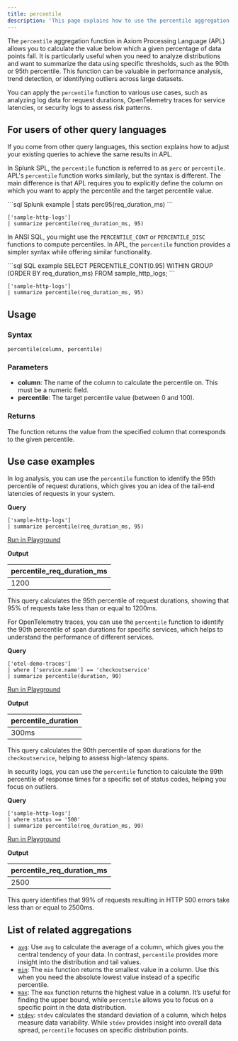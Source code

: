 ```yaml
---
title: percentile
description: 'This page explains how to use the percentile aggregation function in APL.'
---
```


The `percentile` aggregation function in Axiom Processing Language (APL) allows you to calculate the value below which a given percentage of data points fall. It is particularly useful when you need to analyze distributions and want to summarize the data using specific thresholds, such as the 90th or 95th percentile. This function can be valuable in performance analysis, trend detection, or identifying outliers across large datasets.

You can apply the `percentile` function to various use cases, such as analyzing log data for request durations, OpenTelemetry traces for service latencies, or security logs to assess risk patterns.

## For users of other query languages

If you come from other query languages, this section explains how to adjust your existing queries to achieve the same results in APL.

<AccordionGroup>
<Accordion title="Splunk SPL users">

In Splunk SPL, the `percentile` function is referred to as `perc` or `percentile`. APL's `percentile` function works similarly, but the syntax is different. The main difference is that APL requires you to explicitly define the column on which you want to apply the percentile and the target percentile value.

<CodeGroup>
```sql Splunk example
| stats perc95(req_duration_ms)
```

```kusto APL equivalent
['sample-http-logs']
| summarize percentile(req_duration_ms, 95)
```
</CodeGroup>

</Accordion>
<Accordion title="ANSI SQL users">

In ANSI SQL, you might use the `PERCENTILE_CONT` or `PERCENTILE_DISC` functions to compute percentiles. In APL, the `percentile` function provides a simpler syntax while offering similar functionality.

<CodeGroup>
```sql SQL example
SELECT PERCENTILE_CONT(0.95) WITHIN GROUP (ORDER BY req_duration_ms) FROM sample_http_logs;
```

```kusto APL equivalent
['sample-http-logs']
| summarize percentile(req_duration_ms, 95)
```
</CodeGroup>

</Accordion>
</AccordionGroup>

## Usage

### Syntax

```kusto
percentile(column, percentile)
```

### Parameters

- **column**: The name of the column to calculate the percentile on. This must be a numeric field.
- **percentile**: The target percentile value (between 0 and 100).

### Returns

The function returns the value from the specified column that corresponds to the given percentile.

## Use case examples

<Tabs>
<Tab title="Log analysis">

In log analysis, you can use the `percentile` function to identify the 95th percentile of request durations, which gives you an idea of the tail-end latencies of requests in your system.

**Query**

```kusto
['sample-http-logs']
| summarize percentile(req_duration_ms, 95)
```

[Run in Playground](https://play.axiom.co/axiom-play-qf1k/explorer?initForm=%7B%22apl%22%3A%22%5B%27sample-http-logs%27%5D%20%7C%20summarize%20percentile%28req_duration_ms%2C%2095%29%22%7D)

**Output**

| percentile_req_duration_ms |
|----------------------------|
| 1200                       |

This query calculates the 95th percentile of request durations, showing that 95% of requests take less than or equal to 1200ms.

</Tab>

<Tab title="OpenTelemetry traces">

For OpenTelemetry traces, you can use the `percentile` function to identify the 90th percentile of span durations for specific services, which helps to understand the performance of different services.

**Query**

```kusto
['otel-demo-traces']
| where ['service.name'] == 'checkoutservice'
| summarize percentile(duration, 90)
```

[Run in Playground](https://play.axiom.co/axiom-play-qf1k/explorer?initForm=%7B%22apl%22%3A%22%5B%27otel-demo-traces%27%5D%20%7C%20where%20%5B%27service.name%27%5D%20%3D%3D%20%27checkoutservice%27%20%7C%20summarize%20percentile%28duration%2C%2090%29%22%7D)

**Output**

| percentile_duration |
|---------------------|
| 300ms               |

This query calculates the 90th percentile of span durations for the `checkoutservice`, helping to assess high-latency spans.

</Tab>

<Tab title="Security logs">

In security logs, you can use the `percentile` function to calculate the 99th percentile of response times for a specific set of status codes, helping you focus on outliers.

**Query**

```kusto
['sample-http-logs']
| where status == '500'
| summarize percentile(req_duration_ms, 99)
```

[Run in Playground](https://play.axiom.co/axiom-play-qf1k/explorer?initForm=%7B%22apl%22%3A%22%5B%27sample-http-logs%27%5D%20%7C%20where%20status%20%3D%3D%20%27500%27%20%7C%20summarize%20percentile%28req_duration_ms%2C%2099%29%22%7D)

**Output**

| percentile_req_duration_ms |
|----------------------------|
| 2500                       |

This query identifies that 99% of requests resulting in HTTP 500 errors take less than or equal to 2500ms.

</Tab>
</Tabs>

## List of related aggregations

- [`avg`](/apl/aggregation-function/avg): Use `avg` to calculate the average of a column, which gives you the central tendency of your data. In contrast, `percentile` provides more insight into the distribution and tail values.
- [`min`](/apl/aggregation-function/min): The `min` function returns the smallest value in a column. Use this when you need the absolute lowest value instead of a specific percentile.
- [`max`](/apl/aggregation-function/max): The `max` function returns the highest value in a column. It’s useful for finding the upper bound, while `percentile` allows you to focus on a specific point in the data distribution.
- [`stdev`](/apl/aggregation-function/stdev): `stdev` calculates the standard deviation of a column, which helps measure data variability. While `stdev` provides insight into overall data spread, `percentile` focuses on specific distribution points.